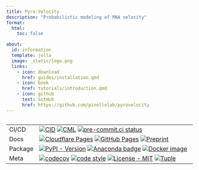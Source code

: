 ```yaml
---
title: Pyro-Velocity
description: "Probabilistic modeling of RNA velocity"
format:
  html:
    toc: false

about:
  id: information
  template: jolla
  image: _static/logo.png
  links: 
    - icon: download
      href: guides/installation.qmd
    - icon: book
      href: tutorials/introduction.qmd
    - icon: github
      text: GitHub
      href: https://github.com/pinellolab/pyrovelocity
---
```


::: {#information}
:::

<div style="margin-left: auto; margin-right: auto; max-width: 560px; overflow-x: auto;">

|         |                                                                                                                                                                        |
| ------- | ---------------------------------------------------------------------------------------------------------------------------------------------------------------------- |
| CI/CD   | [![CID][cid-badge]][cid-link] [![CML][cml-badge]][cml-link] [![pre-commit.ci status][precommit-badge]][precommit-link]                                                 |
| Docs    | [![Cloudflare Pages][cloudflare-badge]][cloudflare-link] [![GitHub Pages][gh-pages-badge]][gh-pages-link] [![Preprint][preprint-badge]][preprint-link]                 |
| Package | [![PyPI - Version][pypi-badge]][pypi-link] [![Anaconda badge][anaconda-badge]][anaconda-link] [![Docker image][docker-badge]][docker-link]                             |
| Meta    | [![codecov][codecov-badge]][codecov-link] [![code style][black-badge]][black-link] [![License - MIT][license-badge]][license-link] [![Tuple][tuple-badge]][tuple-link] |

[cid-badge]: https://github.com/pinellolab/pyrovelocity/actions/workflows/cid.yaml/badge.svg?branch=master
[cid-link]: https://github.com/pinellolab/pyrovelocity/actions/workflows/cid.yaml
[cml-badge]: https://github.com/pinellolab/pyrovelocity/actions/workflows/cml.yml/badge.svg
[cml-link]: https://github.com/pinellolab/pyrovelocity/actions/workflows/cml.yml
[precommit-badge]: https://results.pre-commit.ci/badge/github/pinellolab/pyrovelocity/main.svg
[precommit-link]: https://results.pre-commit.ci/latest/github/pinellolab/pyrovelocity/master
[cloudflare-badge]: https://img.shields.io/badge/Docs-pages-F38020?style=flat&logo=cloudflare&labelColor=black
[cloudflare-link]: https://docs.pyrovelocity.net
[gh-pages-badge]: https://img.shields.io/github/deployments/pinellolab/pyrovelocity/github-pages?logo=github&label=Docs
[gh-pages-link]: https://pinellolab.github.io/pyrovelocity
[preprint-badge]: https://img.shields.io/badge/doi-10.1101/2022.09.12.507691v2-B31B1B
[preprint-link]: https://doi.org/10.1101/2022.09.12.507691
[pypi-badge]: https://img.shields.io/pypi/v/pyrovelocity.svg?logo=pypi&label=PyPI&logoColor=gold
[pypi-link]: https://pypi.org/project/pyrovelocity/
[anaconda-badge]: https://anaconda.org/conda-forge/pyrovelocity/badges/version.svg
[anaconda-link]: https://anaconda.org/conda-forge/pyrovelocity
[docker-badge]: https://img.shields.io/badge/docker-image-blue?logo=docker
[docker-link]: https://github.com/pinellolab/pyrovelocity/pkgs/container/pyrovelocity
[codecov-badge]: https://codecov.io/gh/pinellolab/pyrovelocity/branch/main/graph/badge.svg
[codecov-link]: https://codecov.io/gh/pinellolab/pyrovelocity
[black-badge]: https://img.shields.io/badge/code%20style-black-000000.svg
[black-link]: https://github.com/psf/black
[license-badge]: https://img.shields.io/badge/license-AGPL%203-purple
[license-link]: https://spdx.org/licenses/
[tuple-badge]: https://img.shields.io/badge/Tuple%20❤️%20OSS-5A67D8?logo=tuple
[tuple-link]: https://tuple.app/github-badge

</div>
